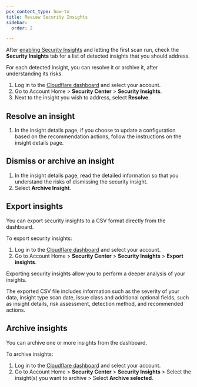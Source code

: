 ```yaml
---
pcx_content_type: how-to
title: Review Security Insights
sidebar:
  order: 2

---
```


After [enabling Security Insights](/security-center/get-started/) and letting the first scan run, check the **Security Insights** tab for a list of detected insights that you should address.

For each detected insight, you can resolve it or archive it, after understanding its risks.

1. Log in to the [Cloudflare dashboard](https://dash.cloudflare.com) and select your account.
2. Go to Account Home > **Security Center** > **Security Insights**.
3. Next to the insight you wish to address, select **Resolve**.

## Resolve an insight

1. In the insight details page, if you choose to update a configuration based on the recommendation actions, follow the instructions on the insight details page.

## Dismiss or archive an insight

1. In the insight details page, read the detailed information so that you understand the risks of dismissing the security insight.
2. Select **Archive Insight**.

## Export insights

You can export security insights to a CSV format directly from the dashboard.

To export security insights:

1. Log in to the [Cloudflare dashboard](https://dash.cloudflare.com) and select your account.
2. Go to Account Home > **Security Center** > **Security Insights** > **Export insights**.

Exporting security insights allow you to perform a deeper analysis of your insights. 

The exported CSV file includes information such as the severity of your data, insight type scan date, issue class and additional optional fields, such as insight details, risk assessment, detection method, and recommended actions.

## Archive insights

You can archive one or more insights from the dashboard.

To archive insights:

1. Log in to the [Cloudflare dashboard](https://dash.cloudflare.com) and select your account.
2. Go to Account Home > **Security Center** > **Security Insights** > Select the insight(s) you want to archive > Select **Archive selected**.